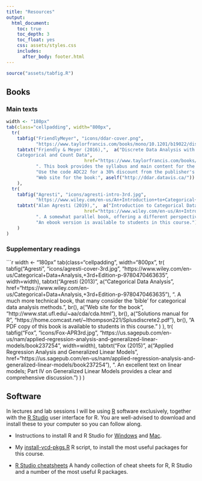 ```yaml
---
title: "Resources"
output:
  html_document:
    toc: true
    toc_depth: 3
    toc_float: yes
    css: assets/styles.css
    includes:
      after_body: footer.html
---
```


```r
source("assets/tabfig.R")
```

## Books {#books}

### Main texts {#texts}

```r
width <- "180px"
tab(class="cellpadding", width="800px",
  tr(
  	tabfig("FriendlyMeyer", "icons/ddar-cover.png", 
  	       "https://www.taylorfrancis.com/books/mono/10.1201/b19022/discrete-data-analysis-michael-friendly-david-meyer", width=width),
  	tabtxt("Friendly & Meyer (2016),",  a("Discrete Data Analysis with R: Visualization and Modeling Techniques for  
  	Categorical and Count Data",
  	                         href="https://www.taylorfrancis.com/books/mono/10.1201/b19022/discrete-data-analysis-michael-friendly-david-meyer"),
  	       ". This book provides the syllabus and main content for the course.", 
  	       "Use the code ADC22 for a 30% discount from the publisher's web site.", br(),
           "Web site for the book:", aself("http://ddar.datavis.ca/"))
  	),
  tr(
  	tabfig("Agresti", "icons/agresti-intro-3rd.jpg", 
  	       "https://www.wiley.com/en-us/An+Introduction+to+Categorical+Data+Analysis%2C+3rd+Edition-p-9781119405283", width=width),
  	tabtxt("Alan Agresti (2019),",  a("Introduction to Categorical Data Analysis, 3rd Ed.",
  	                         href="https://www.wiley.com/en-us/An+Introduction+to+Categorical+Data+Analysis%2C+3rd+Edition-p-9781119405283"),
  	       ". A somewhat parallel book, offering a different perspective on categorical data analysis.", br(),
           "An ebook version is available to students in this course.")
  	)
)
```

### Supplementary readings {#supp}

```r
width <- "180px"
tab(class="cellpadding", width="800px",
  tr(
  	tabfig("Agresti", "icons/agresti-cover-3rd.jpg", 
  	       "https://www.wiley.com/en-us/Categorical+Data+Analysis,+3rd+Edition-p-9780470463635", width=width),
  	tabtxt("Agresti (2013)",  a("Categorical Data Analysis",
  	       href="https://www.wiley.com/en-us/Categorical+Data+Analysis,+3rd+Edition-p-9780470463635"),
  	       ". A much more technical book, that many consider the 'bible' for categorical data analysis methods.", br(),
  	       a("Web site for the book", "http://www.stat.ufl.edu/~aa/cda/cda.html"), br(),
  	       a("Solutions manual for R", "https://home.comcast.net/~lthompson221/Splusdiscrete2.pdf"), br(),
  	       "A PDF copy of this book is available to students in this course."
           )
  	),
  tr(
  	tabfig("Fox", "icons/Fox-APR3rd.jpg", 
  	       "https://us.sagepub.com/en-us/nam/applied-regression-analysis-and-generalized-linear-models/book237254", width=width),
  	tabtxt("Fox (2015)",  a("Applied Regression Analysis and Generalized Linear Models",
  	       href="https://us.sagepub.com/en-us/nam/applied-regression-analysis-and-generalized-linear-models/book237254"),
  	       ". An excellent text on linear models; Part IV on Generalized Linear Models provides a clear and comprehensive discussion.")
  	)
  )


## Software {#software}

In lectures and lab sessions I will be using [R](http://www.r-project.org)
software exclusively, together with the [R Studio](http://www.rstudio.com/)
user interface for R.
You are well-advised to download and install these to your computer so you can follow along.

* Instructions to install R and R Studio for [Windows](tutorials/installing-r-rstudio-windows.pdf) and [Mac](tutorials/installing-r-rstudio-mac.pdf). 

* My [install-vcd-pkgs.R](R/install-vcd-pkgs.R) R script, to install the most useful packages for this course.

* [R Studio cheatsheets](tutorials/rstudio-cheat-sheets.pdf) A handy collection of cheat sheets for R, R Studio and a number of the most useful R packages.

